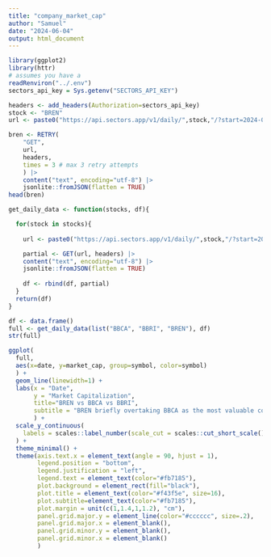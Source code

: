 ```yaml
---
title: "company_market_cap"
author: "Samuel"
date: "2024-06-04"
output: html_document
---
```


```r
library(ggplot2)
library(httr)
# assumes you have a 
readRenviron("../.env")
sectors_api_key = Sys.getenv("SECTORS_API_KEY")
```


```r
headers <- add_headers(Authorization=sectors_api_key)
stock <- "BREN"
url <- paste0("https://api.sectors.app/v1/daily/",stock,"/?start=2024-04-01&end=2024-05-31")

bren <- RETRY(
    "GET",
    url,
    headers,
    times = 3 # max 3 retry attempts
    ) |> 
    content("text", encoding="utf-8") |>
    jsonlite::fromJSON(flatten = TRUE)
head(bren)
```


```r
get_daily_data <- function(stocks, df){

  for(stock in stocks){
    
    url <- paste0("https://api.sectors.app/v1/daily/",stock,"/?start=2024-04-01&end=2024-05-31")

    partial <- GET(url, headers) |> 
    content("text", encoding="utf-8") |>
    jsonlite::fromJSON(flatten = TRUE)  
    
    df <- rbind(df, partial)
  }
  return(df)
}

df <- data.frame()
full <- get_daily_data(list("BBCA", "BBRI", "BREN"), df)
str(full)
```

```r
ggplot(
  full,
  aes(x=date, y=market_cap, group=symbol, color=symbol)
  ) +
  geom_line(linewidth=1) +
  labs(x = "Date", 
       y = "Market Capitalization", 
       title="BREN vs BBCA vs BBRI",
       subtitle = "BREN briefly overtaking BBCA as the most valuable company on IDX"
       ) +
  scale_y_continuous(
    labels = scales::label_number(scale_cut = scales::cut_short_scale(), suffix=" IDR")
  ) +
  theme_minimal() +
  theme(axis.text.x = element_text(angle = 90, hjust = 1), 
        legend.position = "bottom",
        legend.justification = "left", 
        legend.text = element_text(color="#fb7185"),
        plot.background = element_rect(fill="black"),
        plot.title = element_text(color="#f43f5e", size=16),
        plot.subtitle=element_text(color="#fb7185"),
        plot.margin = unit(c(1,1.4,1,1.2), "cm"),
        panel.grid.major.y = element_line(color="#cccccc", size=.2),
        panel.grid.major.x = element_blank(),
        panel.grid.minor.y = element_blank(),
        panel.grid.minor.x = element_blank()
        ) 
```




